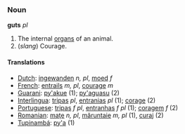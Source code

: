 === Noun ===

'''guts''' ''pl''

#The internal [[organ]]s of an animal.
#(''slang'') Courage.

==== Translations ====
*[[Dutch]]: [[ingewanden]] ''n, pl'', [[moed]] ''f''
*[[French]]: [[entrails]] ''m, pl'', [[courage]] ''m''
*[[Guarani]]: [[py'akue]] (1); [[py'aguasu]] (2)
*[[Interlingua]]: [[tripas]] ''pl'', [[entranias]] ''pl'' (1); [[corage]] (2)
*[[Portuguese]]: [[tripas]] ''f pl'', [[entranhas]] ''f pl'' (1); [[coragem]] ''f'' (2)
*[[Romanian]]: [[maţe]] ''n, pl'', [[măruntaie]] ''m, pl'' (1), [[curaj]] (2)
*[[Tupinambá]]: [[py'a]] (1)
